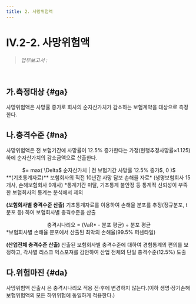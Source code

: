 ```yaml
---
title: 2. 사망위험액
---
```

# IV.2-2. 사망위험액

> _업무보고서 :_ <OverlayDemo id ="AI724"/>
<br/>

## 가.측정대상 {#ga}
사망위험액은 사망률 증가로 회사의 순자산가치가 감소하는 보험계약을 대상으로 측정한다.

## 나.충격수준 {#na}
사망위험액은 전 보험기간에 사망률이 12.5% 증가한다는 가정(현행추정사망률×1.125)하에 순자산가치의 감소금액으로 산출한다.

<Math>
사망위험액
<center>
 $= max( \Delta$ 순자산가치 | 전 보험기간 사망률 12.5% 증가$, 0 )$
</center>
</Math>

<Accordion multiple activeIndex={[]}>
<AccordionTab header="사망위험액의 충격수준 도출 근거">
**(기초통계자료)** 보험회사의 직전 10년간 사망 담보 손해율 자료* (생명보험회사 15개사, 손해보험회사 9개사)
<SubText>
*통계기간 미달, 기초통계 불안정 등 통계적 신뢰성이 부족한 보험회사의 통계는 분석에서 제외
</SubText>

**(보험회사별 충격수준 산출)** 기초통계자료를 이용하여 손해율 분포를 추정(정규분포, t분포 등) 하여 보험회사별 충격수준을 산출
<center>
충격시나리오 = (VaR* - 분포 평균) ÷ 분포 평균
</center>
<SubText>
*보험회사별 손해율 분포에서 산출된 최악의 손해율(99.5% 퍼센타일)
</SubText>

**(산업전체 충격수준 산출)** 산출된 보험회사별 충격수준에 대하여 경험통계의 편의를 보정하고, 각사별 리스크 익스포져를 감안하여 산업 전체의 단일 충격수준(12.5%) 도출
</AccordionTab>
</Accordion>


## 다.위험마진 {#da}
사망위험액 산출시 <OverlayDemo id="위험마진" />은 충격시나리오 적용 전·후에 변경하지 않는다.(이하 생명·장기손해보험위험액의 모든 하위위험에 동일하게 적용한다.)
